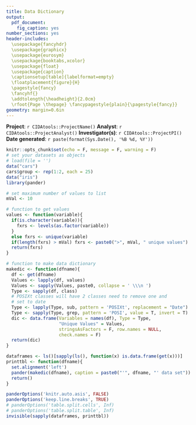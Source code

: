 ```yaml
---
title: Data Dictionary
output:
  pdf_document:
    fig_caption: yes
number_sections: yes
header-includes: 
  \usepackage{fancyhdr} 
  \usepackage{graphicx} 
  \usepackage{eurosym}
  \usepackage{booktabs,xcolor} 
  \usepackage{float}
  \usepackage{caption}
  \captionsetup[table]{labelformat=empty}
  \floatplacement{figure}{H}
  \pagestyle{fancy} 
  \fancyhf{} 
  \addtolength{\headheight}{2.0cm}
  \rfoot{Page \thepage} \fancypagestyle{plain}{\pagestyle{fancy}}
geometry: margin=0.6in
---
```


\rhead{\today}
\lhead{\includegraphics[width=10cm]{`r system.file("figures",  "sph_cida_wm_blk.png", package = "CIDAtools")`}}

**Project**: `r CIDAtools::ProjectName()` \newline
**Analyst**: `r CIDAtools::ProjectAnalyst()`\newline
**Investigator(s)**: `r CIDAtools::ProjectPI()`\newline
**Date generated**: `r paste(format(Sys.Date(), '%B %d, %Y'))`\newline

```r
knitr::opts_chunk$set(echo = F, message = F, warning = F)
# set your datasets as objects
# load(file = '')
data("cars")
cars$group <- rep(1:2, each = 25)
data("iris")
library(pander)
```

```r
# set maximum number of values to list
mVal <- 10

# function to get values
values <- function(variable){
  if(is.character(variable)){
    fxrs <- levels(as.factor(variable))
  }
  else fxrs <- unique(variable)
  if(length(fxrs) > mVal) fxrs <- paste0(">", mVal, " unique values")
  return(fxrs)
}

# function to make data dictionary
makedic <- function(dfname){
  df <- get(dfname)
  Values <- lapply(df, values)
  Values <- sapply(Values, paste0, collapse = ' \\\n ')
  Type <- sapply(df, class)
  # POSIXt classes will have 2 classes need to remove one and 
  # set to date
  Type <- lapply(Type, sub, pattern = 'POSIXt', replacement = "Date")
  Type <- sapply(Type, grep, pattern = 'POSI', value = T, invert = T)
  dic <- data.frame(Variables = names(df), Type = Type, 
                    "Unique Values" = Values, 
                    stringsAsFactors = F, row.names = NULL, 
                    check.names = F)
  return(dic)
}

dataframes <- ls()[sapply(ls(), function(x) is.data.frame(get(x)))]
printtbl <- function(dfname){
  set.alignment('left')
  pander(makedic(dfname), caption = paste0("'", dfname, "' data set"))
  return()
}

``` 


```r
panderOptions('knitr.auto.asis', FALSE)
panderOptions('keep.line.breaks', TRUE)
# panderOptions('table.split.cells', Inf)
# panderOptions('table.split.table', Inf)
invisible(sapply(dataframes, printtbl))
```
